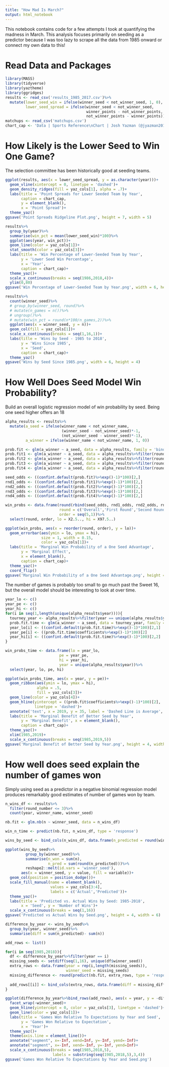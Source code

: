 ---
title: "How Mad Is March?"
output: html_notebook
---

This notebook contains code for a few attempts I took at quantifying the madness in March. This analysis focuses primarily on seeding as a predictor because I was too lazy to scrape all the data from 1985 onward or connect my own data to this!

# Read Data and Packages
```{r}
library(MASS)
library(tidyverse)
library(yaztheme)
library(ggridges)
results <- read_csv('results_1985_2017.csv')%>%
  mutate(lower_seed_win = ifelse(winner_seed < not_winner_seed, 1, 0),
         lower_seed_spread = ifelse(winner_seed < not_winner_seed, 
                                    winner_points - not_winner_points, 
                                    not_winner_points - winner_points))
matchups <- read_csv('matchups.csv')
chart_cap <- 'Data | Sports Reference\nChart | Josh Yazman (@jyazman2012)'
```

# How Likely is the Lower Seed to Win One Game?
The selection committee has been historically good at seeding teams. 
```{r}
ggplot(results, aes(x = lower_seed_spread, y = as.character(year)))+
  geom_vline(xintercept = 0, linetype = 'dashed')+
  geom_density_ridges(fill = yaz_cols[1], alpha = .7)+
  labs(title = 'Point Spreads for Lower Seeded Team by Year',
       caption = chart_cap,
       y = element_blank(),
       x = 'Point Spread')+
  theme_yaz()
ggsave('Point Spreads Ridgeline Plot.png', height = 7, width = 5)

results%>%
  group_by(year)%>%
  summarise(win_pct = mean(lower_seed_win)*100)%>%
  ggplot(aes(year, win_pct))+
  geom_line(color = yaz_cols[1])+
  stat_smooth(color = yaz_cols[3])+
  labs(title = 'Win Percentage of Lower-Seeded Team by Year',
       y = 'Lower Seed Win Percentage',
       x = 'Year',
       caption = chart_cap)+
  theme_yaz()+
  scale_x_continuous(breaks = seq(1986,2018,4))+
  ylim(0,80)
ggsave('Win Percentage of Lower-Seeded Team by Year.png', width = 6, height = 4)

results%>%
  count(winner_seed)%>%
  # group_by(winner_seed, round)%>%
  # mutate(n_games = n())%>%
  # ungroup()%>%
  # mutate(win_pct = round(n*100/n_games,2))%>%
  ggplot(aes(x = winner_seed, y = n))+
  geom_col(fill = yaz_cols[1])+
  scale_x_continuous(breaks = seq(1,16,1))+
  labs(title = 'Wins by Seed - 1985 to 2018',
       y = 'Wins Since 1985',
       x = 'Seed',
       caption = chart_cap)+
  theme_yaz()
ggsave('Wins by Seed Since 1985.png', width = 6, height = 4)
```

# How Well Does Seed Model Win Probability?
Build an overall logistic regression model of win probability by seed. Being one seed higher offers an 18
```{r}
alpha_results <- results%>%
  mutate(a_seed = ifelse(winner_name < not_winner_name, 
                         (winner_seed - not_winner_seed)*-1,
                         (not_winner_seed - winner_seed)*-1),
         a_winner = ifelse(winner_name < not_winner_name, 1, 0))

prob.fit <- glm(a_winner ~ a_seed, data = alpha_results, family = 'binomial')
prob.fit1 <- glm(a_winner ~ a_seed, data = alpha_results%>%filter(round_number == 0), family = 'binomial')
prob.fit2 <- glm(a_winner ~ a_seed, data = alpha_results%>%filter(round_number == 1), family = 'binomial')
prob.fit3 <- glm(a_winner ~ a_seed, data = alpha_results%>%filter(round_number == 2), family = 'binomial')
prob.fit4 <- glm(a_winner ~ a_seed, data = alpha_results%>%filter(round_number == 3), family = 'binomial')

seed_odds <- ((confint.default(prob.fit)%>%exp()-1)*100)[2,]
rnd1_odds <- ((confint.default(prob.fit1)%>%exp()-1)*100)[2,]
rnd2_odds <- ((confint.default(prob.fit2)%>%exp()-1)*100)[2,]
rnd3_odds <- ((confint.default(prob.fit3)%>%exp()-1)*100)[2,]
rnd4_odds <- ((confint.default(prob.fit4)%>%exp()-1)*100)[2,]

win_probs <- data.frame(round(rbind(seed_odds, rnd1_odds, rnd2_odds, rnd3_odds, rnd4_odds)),
                        round = c('Overall','First Round','Second Round','Sweet 16','Elite 8'),
                        order = seq(5,1))%>%
  select(round, order, lo = X2.5.., hi = X97.5..)

ggplot(win_probs, aes(x = reorder(round, order), y = lo))+
  geom_errorbar(aes(ymin = lo, ymax = hi),
                size = 1, width = 0.15,
                color = yaz_cols[1])+
  labs(title = 'Marginal Win Probability of a One Seed Advantage',
       y = 'Marginal Effect',
       x = element_blank(),
       caption = chart_cap)+
  theme_yaz()+
  coord_flip()
ggsave('Marginal Win Probability of a One Seed Advantage.png', height = 3, width = 6)
```

The number of games is probably too small to go much past the Sweet 16, but the overall model should be interesting to look at over time.
```{r}
year_lo <- c()
year_pe <- c()
year_hi <- c()
for(i in seq(1,length(unique(alpha_results$year)))){
  tourney_year <- alpha_results%>%filter(year == unique(alpha_results$year)[i])
  prob.fit.time <- glm(a_winner ~ a_seed, data = tourney_year, family = 'binomial')
  year_lo[i] <- ((confint.default(prob.fit.time)%>%exp()-1)*100)[2,1]
  year_pe[i] <- ((prob.fit.time$coefficients%>%exp()-1)*100)[2]
  year_hi[i] <- ((confint.default(prob.fit.time)%>%exp()-1)*100)[2,2]
}

win_probs_time <- data.frame(lo = year_lo,
                        pe = year_pe,
                        hi = year_hi,
                        year = unique(alpha_results$year))%>%
  select(year, lo, pe, hi)

ggplot(win_probs_time, aes(x = year, y = pe))+
  geom_ribbon(aes(ymin = lo, ymax = hi),
              alpha = .5,
              fill = yaz_cols[3])+
  geom_line(color = yaz_cols[4])+
  geom_hline(yintercept = ((prob.fit$coefficients%>%exp()-1)*100)[2],
             linetype = 'dashed')+
  annotate('text', x = 2019, y = 35, label = 'Dashed Line is Average', angle = 90, size = 2.5)+
  labs(title = 'Marginal Benefit of Better Seed by Year',
       y = 'Marginal Benefit', x = element_blank(),
       caption = chart_cap)+
  theme_yaz()+
  xlim(1985,2019)+
  scale_x_continuous(breaks = seq(1985,2019,5))
ggsave('Marginal Benefit of Better Seed by Year.png', height = 4, width = 6)
```

# How well does seed explain the number of games won
Simply using seed as a predictor in a negative binomial regression model produces remarkably good estimates of number of games won by team. 
```{r}
n_wins_df <- results%>%
  filter(round_number <= 3)%>%
  count(year, winner_name, winner_seed)

nb.fit <- glm.nb(n ~ winner_seed, data = n_wins_df)

win_n_time <- predict(nb.fit, n_wins_df, type = 'response')

wins_by_seed <- bind_cols(n_wins_df, data.frame(n_predicted = round(win_n_time)))

ggplot(wins_by_seed%>%
         group_by(winner_seed)%>%
         summarise(n_won = sum(n),
                   n_pred = sum(round(n_predicted)))%>%
         reshape2::melt(id.vars = 'winner_seed'), 
       aes(x = winner_seed, y = value, fill = variable))+
  geom_col(position = position_dodge())+
  scale_fill_manual(name = element_blank(),
                    values = yaz_cols[3:4],
                    labels = c('Actual','Predicted'))+
  theme_yaz()+
  labs(title = 'Predicted vs. Actual Wins by Seed: 1985-2018',
       x = 'Seed', y = 'Number of Wins')+
  scale_x_continuous(breaks = seq(1,16))
ggsave('Predicted vs Actual Wins by Seed.png', height = 4, width = 6)

difference_by_year <- wins_by_seed%>%
  group_by(year, winner_seed)%>%
  summarise(diff = sum(n_predicted)- sum(n))

add_rows <- list() 

for(i in seq(1985,2018)){
  df <- difference_by_year%>%filter(year == i)
  missing_seeds <- setdiff(seq(1,16), unique(df$winner_seed))
  extra_rows <- data.frame(year = rep(i,length(missing_seeds)),
                           winner_seed = missing_seeds)
  missing_difference <- round(predict(nb.fit, extra_rows, type = 'response'))
  
  add_rows[[i]] <- bind_cols(extra_rows, data.frame(diff = missing_difference))
}

ggplot(difference_by_year%>%bind_rows(add_rows), aes(x = year, y = -diff))+
  facet_wrap(~winner_seed)+
  geom_hline(yintercept = 0, color = yaz_cols[3], linetype = 'dashed')+
  geom_line(color = yaz_cols[1])+
  labs(title = 'Games Won Relative To Expectations by Year and Seed',
       y = 'Games Won Relative to Expectation',
       x = 'Year')+
  theme_yaz()+
  theme(axis.line = element_line())+
  annotate("segment", x=-Inf, xend=Inf, y=-Inf, yend=-Inf)+
  annotate("segment", x=-Inf, xend=-Inf, y=-Inf, yend=Inf)+
  scale_x_continuous(breaks = seq(1985,2018,5), 
                     labels = substring(seq(1985,2018,5),3,4))
ggsave('Games Won Relative To Expectations by Year and Seed.png')
```

